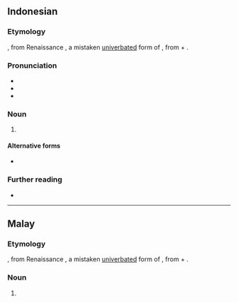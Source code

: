 {{also|ènsiklopèdia}}
==Indonesian==

===Etymology===
{{lbor|id|NL.|encyclopaedia|t=general education}}, from Renaissance {{der|id|grc|ἐγκυκλοπαιδεία|t=education in the circle of arts and sciences}}, a mistaken [[univerbation|univerbated]] form of {{der|id|grc-koi|ἐγκύκλιος παιδείᾱ|t=education in the circle of arts and sciences}}, from {{m|grc|ἐγκύκλιος|t=circular}} + {{m|grc|παιδείᾱ|t=child-rearing, education}}.

===Pronunciation===
* {{IPA|id|[ensɪkloˈpedia̯]}}
* {{rhymes|id|dia̯|ia̯|a|s=5}}
* {{hyphenation|id|én|sik|lo|pé|dia}}

===Noun===
{{id-noun|head=énsiklopédia|pl=duplication}}

# {{l|en|encyclopedia}}

====Alternative forms====
* {{l|id|[[ensiklopedi|ènsiklopèdi]]}}

===Further reading===
* {{R:KBBI Daring}}

----

==Malay==

===Etymology===
{{lbor|ms|NL.|encyclopaedia|t=general education}}, from Renaissance {{der|ms|grc|ἐγκυκλοπαιδεία|t=education in the circle of arts and sciences}}, a mistaken [[univerbation|univerbated]] form of {{der|ms|grc-koi|ἐγκύκλιος παιδείᾱ|t=education in the circle of arts and sciences}}, from {{m|grc|ἐγκύκλιος|t=circular}} + {{m|grc|παιδείᾱ|t=child-rearing, education}}.

===Noun===
{{ms-noun|j=اينسيکلوڤيديا}}

# {{l|en|encyclopedia}}
#: {{syn|ms|jagat katan}}
